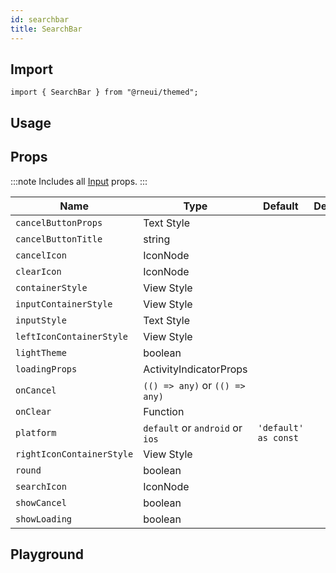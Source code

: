 ```yaml
---
id: searchbar
title: SearchBar
---
```



## Import

```tsx
import { SearchBar } from "@rneui/themed";
```

## Usage

<Usage />

## Props

:::note
Includes all [Input](input#props) props.
:::

<div class='table-responsive'>

| Name                      | Type                            | Default              | Description |
| ------------------------- | ------------------------------- | -------------------- | ----------- |
| `cancelButtonProps`       | Text Style                      |                      |             |
| `cancelButtonTitle`       | string                          |                      |             |
| `cancelIcon`              | IconNode                        |                      |             |
| `clearIcon`               | IconNode                        |                      |             |
| `containerStyle`          | View Style                      |                      |             |
| `inputContainerStyle`     | View Style                      |                      |             |
| `inputStyle`              | Text Style                      |                      |             |
| `leftIconContainerStyle`  | View Style                      |                      |             |
| `lightTheme`              | boolean                         |                      |             |
| `loadingProps`            | ActivityIndicatorProps          |                      |             |
| `onCancel`                | `(() => any)` or `(() => any)`  |                      |             |
| `onClear`                 | Function                        |                      |             |
| `platform`                | `default` or `android` or `ios` | `'default' as const` |             |
| `rightIconContainerStyle` | View Style                      |                      |             |
| `round`                   | boolean                         |                      |             |
| `searchIcon`              | IconNode                        |                      |             |
| `showCancel`              | boolean                         |                      |             |
| `showLoading`             | boolean                         |                      |             |

</div>

## Playground

<Play />
